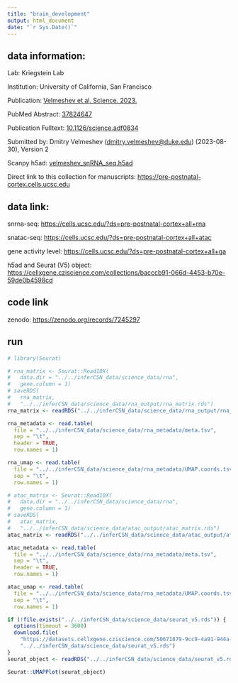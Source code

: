 ```yaml
---
title: "brain_development"
output: html_document
date: "`r Sys.Date()`"
---
```


## data information:

Lab: Kriegstein Lab

Institution: University of California, San Francisco

Publication: [Velmeshev et al. Science. 2023.](https://www.science.org/doi/10.1126/science.adf0834)

PubMed Abstract: [37824647](https://pubmed.ncbi.nlm.nih.gov/37824647/)

Publication Fulltext: [10.1126/science.adf0834](https://www.science.org/doi/10.1126/science.adf0834)

Submitted by: Dmitry Velmeshev ([dmitry.velmeshev\@duke.edu](mailto:dmitry.velmeshev@duke.edu){.email}) (2023-08-30), Version 2

Scanpy h5ad: [velmeshev_snRNA_seq.h5ad](https://cells.ucsc.edu/pre-postnatal-cortex/all/rna/velmeshev_snRNA_seq.h5ad)

Direct link to this collection for manuscripts: <https://pre-postnatal-cortex.cells.ucsc.edu>

## data link:

snrna-seq: <https://cells.ucsc.edu/?ds=pre-postnatal-cortex+all+rna>

snatac-seq: <https://cells.ucsc.edu/?ds=pre-postnatal-cortex+all+atac>

gene activity level: <https://cells.ucsc.edu/?ds=pre-postnatal-cortex+all+ga>

h5ad and Seurat (V5) object: <https://cellxgene.cziscience.com/collections/bacccb91-066d-4453-b70e-59de0b4598cd>

## code link

zenodo: <https://zenodo.org/records/7245297>

## run

```r
# library(Seurat)
```

```r
# rna_matrix <- Seurat::Read10X(
#   data.dir = "../../inferCSN_data/science_data/rna",
#   gene.column = 1)
# saveRDS(
#   rna_matrix,
#   "../../inferCSN_data/science_data/rna_output/rna_matrix.rds")
rna_matrix <- readRDS("../../inferCSN_data/science_data/rna_output/rna_matrix.rds")

rna_metadata <- read.table(
  file = "../../inferCSN_data/science_data/rna_metadata/meta.tsv",
  sep = "\t",
  header = TRUE,
  row.names = 1)

rna_umap <- read.table(
  file = "../../inferCSN_data/science_data/rna_metadata/UMAP.coords.tsv.gz",
  sep = "\t",
  row.names = 1)
```

```r
# atac_matrix <- Seurat::Read10X(
#   data.dir = "../../inferCSN_data/science_data/rna",
#   gene.column = 1)
# saveRDS(
#   atac_matrix,
#   "../../inferCSN_data/science_data/atac_output/atac_matrix.rds")
atac_matrix <- readRDS("../../inferCSN_data/science_data/atac_output/atac_matrix.rds")

atac_metadata <- read.table(
  file = "../../inferCSN_data/science_data/rna_metadata/meta.tsv",
  sep = "\t",
  header = TRUE,
  row.names = 1)

atac_umap <- read.table(
  file = "../../inferCSN_data/science_data/rna_metadata/UMAP.coords.tsv.gz",
  sep = "\t",
  row.names = 1)
```


```r
if (!file.exists("../../inferCSN_data/science_data/seurat_v5.rds")) {
  options(timeout = 3600)
  download.file(
    "https://datasets.cellxgene.cziscience.com/50671879-9cc9-4a91-944a-6dbcf1c67173.rds",
    "../../inferCSN_data/science_data/seurat_v5.rds")
}
seurat_object <- readRDS("../../inferCSN_data/science_data/seurat_v5.rds")
```

```r
Seurat::UMAPPlot(seurat_object)
```
